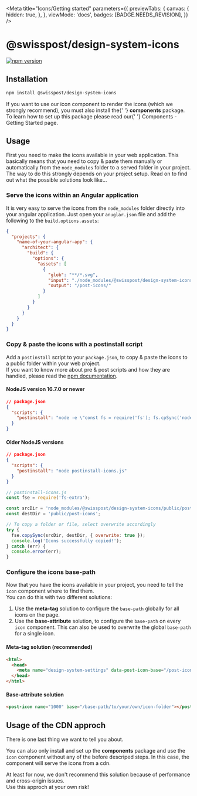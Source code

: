 
<Meta
  title="Icons/Getting started"
  parameters={{
    previewTabs: {
      canvas: {
        hidden: true,
      },
    },
    viewMode: 'docs',
    badges: [BADGE.NEEDS_REVISION],
  }}
/>

# @swisspost/design-system-icons

[![npm version](https://badge.fury.io/js/@swisspost%2Fdesign-system-icons.svg)](https://badge.fury.io/js/@swisspost%2Fdesign-system-icons)

## Installation

```bash dark
npm install @swisspost/design-system-icons
```

<p class="alert alert-info alert-md">
  If you want to use our <LinkTo kind="icons-components-icon--default">icon component</LinkTo> to
  render the icons (which we strongly recommend), you must also install the{' '}
  <strong>components</strong> package.
  <br />
  To learn how to set up this package please read our{' '}
  <LinkTo kind="getting-started-components--page">Components - Getting Started</LinkTo> page.
</p>

## Usage

First you need to make the icons available in your web application.
This basically means that you need to copy & paste them manually or automatically from the `node_modules` folder to a served folder in your project.
The way to do this strongly depends on your project setup.
Read on to find out what the possible solutions look like...

### Serve the icons within an Angular application

It is very easy to serve the icons from the `node_modules` folder directly into your angular application.
Just open your `anuglar.json` file and add the following to the `build.options.assets`:

```json dark
{
  "projects": {
    "name-of-your-angular-app": {
      "architect": {
        "build": {
          "options": {
            "assets": [
              {
                "glob": "**/*.svg",
                "input": "./node_modules/@swisspost/design-system-icons/public/post-icons",
                "output": "/post-icons/"
              }
            ]
          }
        }
      }
    }
  }
}
```

### Copy & paste the icons with a postinstall script

Add a `postinstall` script to your `package.json`, to copy & paste the icons to a public folder within your web project.<br/>
If you want to know more about pre & post scripts and how they are handled, please read the <a href="https://docs.npmjs.com/cli/v7/using-npm/scripts#description" target="_blank">npm documentation</a>.

#### NodeJS version 16.7.0 or newer

```json dark
// package.json
{
  "scripts": {
    "postinstall": "node -e \"const fs = require('fs'); fs.cpSync('node_modules/@swisspost/design-system-icons/public/post-icons', 'public/post-icons', { recursive: true }, (err) => { if (err) throw err; });\""
  }
}
```

#### Older NodeJS versions

```json dark
// package.json
{
  "scripts": {
    "postinstall": "node postinstall-icons.js"
  }
}
```

```js dark
// postinstall-icons.js
const fse = require('fs-extra');

const srcDir = 'node_modules/@swisspost/design-system-icons/public/post-icons';
const destDir = 'public/post-icons';

// To copy a folder or file, select overwrite accordingly
try {
  fse.copySync(srcDir, destDir, { overwrite: true });
  console.log('Icons successfully copied!');
} catch (err) {
  console.error(err);
}
```

### Configure the icons base-path

Now that you have the icons available in your project, you need to tell the `icon` component where to find them.<br/>
You can do this with two different solutions:

1. Use the **meta-tag** solution to configure the `base-path` globally for all icons on the page.
2. Use the **base-attribute** solution, to configure the `base-path` on every `icon` component. This can also be used to overwrite the global `base-path` for a single icon.

#### Meta-tag solution (recommended)

```html dark
<html>
  <head>
    <meta name="design-system-settings" data-post-icon-base="/post-icons" />
  </head>
</html>
```

#### Base-attribute solution

```html dark
<post-icon name="1000" base="/base-path/to/your/own/icon-folder"></post-icon>
```

## Usage of the CDN approch

There is one last thing we want to tell you about.

You can also only install and set up the **components** package and use the `icon` component without any of the before descriped steps.
In this case, the component will serve the icons from a cdn.

<p class="alert alert-warning alert-md">
  At least for now, we don't recommend this solution because of performance and cross-origin issues.
  <br />
  Use this approch at your own risk!
</p>

